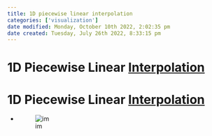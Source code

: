 ```yaml
---
title: 1D piecewise linear interpolation
categories: ['visualization']
date modified: Monday, October 10th 2022, 2:02:35 pm
date created: Tuesday, July 26th 2022, 8:33:15 pm
---
```


# 1D Piecewise Linear [Interpolation](Interpolation.qmd)

# 1D Piecewise Linear [Interpolation](Interpolation.qmd)
- ![im](images/Pasted%20image%2020220411124653.png)



